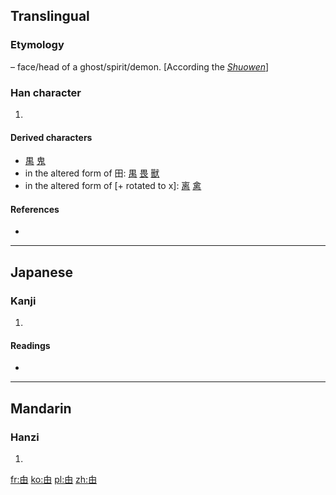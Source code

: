 ==Translingual==

===Etymology===
{{liushu|p}} – face/head of a ghost/spirit/demon. [According the ''[[w:Shuowen Jiezi|Shuowen]]'']

===Han character===
{{Han char|rn=102|rad=田|as=01|sn=6|four=|canj=竹田 (HW)}}

# {{defn|Han|sort=田01}}

====Derived characters====
* [[禺]] [[鬼]]
* in the altered form of 田: [[禺]] [[畏]] [[獸]]
* in the altered form of [+ rotated to x]: [[离]] [[禽]]

====References====
* {{Han ref|kx=0759.010|dkj=21728|dj=1169.010|hdz=42528.040|uh=7536|ud=30006}}

----

==Japanese==

===Kanji===
{{ja-kanji|grade=|rs=田01}}

# {{defn|lang=ja|sort=田01}}

====Readings====
* {{ja-readings|on=[[ふつ]] (futsu), [[ふち]] (fuchi), [[ひ]] (hi)|kun=|nanori=}}

----

==Mandarin==

===Hanzi===
{{cmn-hanzi|pin=[[fú]] ([[fu2]])|wg=fu<sup>2</sup>}}

# {{defn|lang=cmn|sort=田01}}

[[fr:甶]]
[[ko:甶]]
[[pl:甶]]
[[zh:甶]]